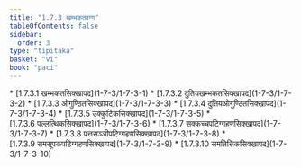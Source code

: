 ```yaml
---
title: "1.7.3 खम्भकतवग्ग"
tableOfContents: false
sidebar:
  order: 3
type: "tipitaka"
basket: "vi"
book: "paci"
---
```



<DynamicBreadcrumb />



<TableOfContents book="paci" section="1.7.3">
* [1.7.3.1 खम्भकतसिक्खापद](1-7-3/1-7-3-1)
* [1.7.3.2 दुतियखम्भकतसिक्खापद](1-7-3/1-7-3-2)
* [1.7.3.3 ओगुण्ठितसिक्खापद](1-7-3/1-7-3-3)
* [1.7.3.4 दुतियओगुण्ठितसिक्खापद](1-7-3/1-7-3-4)
* [1.7.3.5 उक्कुटिकसिक्खापद](1-7-3/1-7-3-5)
* [1.7.3.6 पल्लत्थिकसिक्खापद](1-7-3/1-7-3-6)
* [1.7.3.7 सक्कच्चपटिग्गहणसिक्खापद](1-7-3/1-7-3-7)
* [1.7.3.8 पत्तसञ्ञीपटिग्गहणसिक्खापद](1-7-3/1-7-3-8)
* [1.7.3.9 समसूपकपटिग्गहणसिक्खापद](1-7-3/1-7-3-9)
* [1.7.3.10 समतित्तिकसिक्खापद](1-7-3/1-7-3-10)
</TableOfContents>